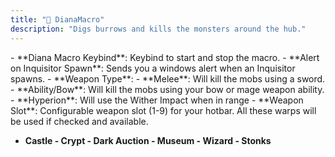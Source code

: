```yaml
---
title: "🏹 DianaMacro"
description: "Digs burrows and kills the monsters around the hub."
---
```


<Accordion title="General" icon="gears" iconType="duotone">
  - **Diana Macro Keybind**: Keybind to start and stop the macro.
  - **Alert on Inquisitor Spawn**: Sends you a windows alert when an Inquisitor spawns.
</Accordion>

<Accordion title="Weapon" icon="swords" iconType="duotone">
  - **Weapon Type**:
    - **Melee**: Will kill the mobs using a sword.
    - **Ability/Bow**: Will kill the mobs using your bow or mage weapon ability.
    - **Hyperion**: Will use the Wither Impact when in range
  - **Weapon Slot**: Configurable weapon slot (1-9) for your hotbar.
</Accordion>

<Accordion title="Warp" icon="galaxy" iconType="duotone">
  All these warps will be used if checked and available.

  - **Castle - Crypt - Dark Auction - Museum - Wizard - Stonks**
</Accordion>